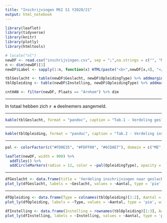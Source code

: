 ```yaml
---
title: "Inschrijvingen MSI S1 Y2020/21"
output: html_notebook
---
```




```r
library(leaflet)
library(tidyverse)
library(knitr)
library(plotly)
library(htmltools)

# locale("nl")
newDF <- read.csv("inschrijvingen.csv", sep = ";",na.strings = c("", "NA"))[,-8] %>% na.omit() %>% mutate(Lat = jitter(Lat, factor = 1.5), Lon = jitter(Lon, factor = 1.5))
n <- dim(newDF)[1]
newDF$Label <- sapply(1:n, function(x) HTML(paste("<b>",newDF[x,4], "</b>", "<br>", newDF[x,2])))

tblGeslacht <- table(newDF$Geslacht, newDF$OpleidingType) %>% addmargins(., FUN = list(Totaal = sum), quiet = TRUE)
tblOpleiding <- table(newDF$Instelling, newDF$OpleidingType) %>% addmargins(., FUN = list(Totaal = sum), quiet = TRUE)

cntHAN <- filter(newDF, Plaats == "Arnhem") %>% dim
```

<hr>
In totaal hebben zich **`r n`** deelnemers aangemeld.
<hr>

```r
kable(tblGeslacht, format = "pandoc", caption = "Tab.1 - Verdeling geslacht en opleidingtype", padding = 2)
```
<hr>
```r
kable(tblOpleiding, format = "pandoc", caption = "Tab.2 - Verdeling instelling en opleidingtype", padding = 2)
```
<hr>

```r
pal <- colorFactor(c("#FD0E35", "#FDFF00", "#6CDAE7"), domain = c("ME", "ICT", "ENG"))

leaflet(newDF, width = 900) %>%
  addTiles() %>%
  addCircleMarkers(radius = 12, color = ~pal(OpleidingType), opacity = 0.8, popup = ~Label)
```
<hr>

```r
dfGeslacht <- data.frame(title = 'Verdeling inschrijvingen naar geslacht', Geslacht = rownames(tblGeslacht)[1:2], Aantal = tblGeslacht[1:2,3])
plot_ly(dfGeslacht, labels = ~Geslacht, values = ~Aantal, type = 'pie', width = 700) %>% layout(showlegend = TRUE) %>% layout(title = 'Verdeling inschrijvingen naar geslacht')
```
<hr>

```r
dfOpleiding <- data.frame(Type = colnames(tblOpleiding)[1:2], Aantal = tblOpleiding[dim(tblOpleiding)[1],1:2])
plot_ly(dfOpleiding, labels = ~Type, values = ~Aantal, type = 'pie', width = 700) %>% layout(showlegend = TRUE) %>% layout(title = 'Verdeling inschrijvingen naar opleidingstype')
```

```r
dfInstelling <- data.frame(Instelling = rownames(tblOpleiding)[1:3], Aantal = tblOpleiding[1:3,dim(tblOpleiding)[2]])
plot_ly(dfInstelling, labels = ~Instelling, values = ~Aantal, type = 'pie', width = 700) %>% layout(showlegend = TRUE) %>% layout(title = 'Verdeling inschrijvingen naar instelling')
```